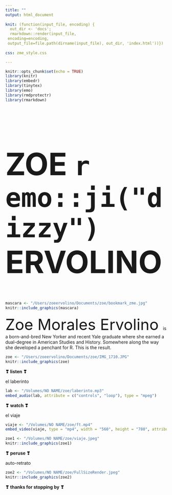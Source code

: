 ```yaml
---
title: ""
output: html_document
      
knit: (function(input_file, encoding) {
  out_dir <- 'docs';
  rmarkdown::render(input_file,
 encoding=encoding,
 output_file=file.path(dirname(input_file), out_dir, 'index.html'))})
 
css: zme_style.css

---
```


<style type="text/css">
.main-container {
  max-width: 1800px;
  margin-left: auto;
  margin-right: auto;
    background-color:PowderBlue;
    	cursor: url('/Users/zoeervolino/Documents/zoe/cursor.cur'), default;
}
</style>

```r
knitr::opts_chunk$set(echo = TRUE)
library(knitr)
library(embedr)
library(tinytex)
library(emo)
library(rmdprotectr)
library(rmarkdown)
```

<font size=80>
<h1 style=>
ZOE `r emo::ji("dizzy")` ERVOLINO
</h1>
</font>

```r

mascara <- "/Users/zoeervolino/Documents/zoe/bookmark_zme.jpg"
knitr::include_graphics(mascara)

```

<font size=60>Zoe Morales Ervolino </font>is a born-and-bred New Yorker and recent Yale graduate where she earned a dual-degree in American Studies and History. Somewhere along the way she developed a penchant for R. This is the result. 

```r

zoe <- "/Users/zoeervolino/Documents/zoe/IMG_1710.JPG"
knitr::include_graphics(zoe)

```

**❣ listen ❣**

el laberinto 


```r
lab <- "/Volumes/NO NAME/zoe/laberinto.mp3"
embed_audio(lab, attribute = c("controls", "loop"), type = "mpeg")
```


**❣ watch ❣**

el viaje



```r
viaje <- "/Volumes/NO NAME/zoe/ft.mp4"
embed_video(viaje, type = "mp4", width = "560", height = "780", attribute = "controls")
```


```r

zoe1 <- "/Volumes/NO NAME/zoe/viaje.jpeg"
knitr::include_graphics(zoe1)

```

**❣ peruse ❣**


auto-retrato

```r

zoe2 <- "/Volumes/NO NAME/zoe/FullSizeRender.jpeg"
knitr::include_graphics(zoe2)

```
**❣ thanks for stopping by ❣**
